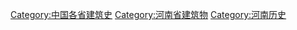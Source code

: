 [[Category:中国各省建筑史|Category:中国各省建筑史]]
[[Category:河南省建筑物|Category:河南省建筑物]]
[[Category:河南历史|Category:河南历史]]